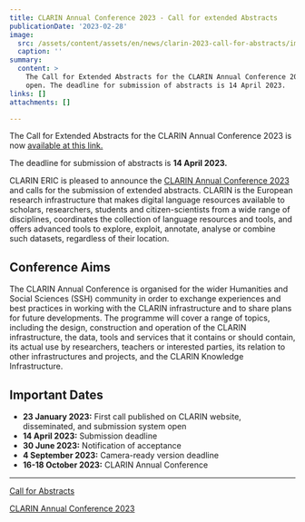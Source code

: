 ```yaml
---
title: CLARIN Annual Conference 2023 - Call for extended Abstracts
publicationDate: '2023-02-28'
image:
  src: /assets/content/assets/en/news/clarin-2023-call-for-abstracts/image.png
  caption: ''
summary:
  content: >
    The Call for Extended Abstracts for the CLARIN Annual Conference 2023 is now
    open. The deadline for submission of abstracts is 14 April 2023.
links: []
attachments: []

---
```


The Call for Extended Abstracts for the CLARIN Annual Conference 2023 is now
[available at this link.](https://www.clarin.eu/content/call-abstracts-clarin-annual-conference-2023)

The deadline for submission of abstracts is **14 April 2023.**

CLARIN ERIC is pleased to announce the
[CLARIN Annual Conference 2023](https://www.clarin.eu/event/2023/clarin-annual-conference-2023) and
calls for the submission of extended abstracts. CLARIN is the European research infrastructure that
makes digital language resources available to scholars, researchers, students and citizen-scientists
from a wide range of disciplines, coordinates the collection of language resources and tools, and
offers advanced tools to explore, exploit, annotate, analyse or combine such datasets, regardless of
their location.

## Conference Aims

The CLARIN Annual Conference is organised for the wider Humanities and Social Sciences (SSH)
community in order to exchange experiences and best practices in working with the CLARIN
infrastructure and to share plans for future developments. The programme will cover a range of
topics, including the design, construction and operation of the CLARIN infrastructure, the data,
tools and services that it contains or should contain, its actual use by researchers, teachers or
interested parties, its relation to other infrastructures and projects, and the CLARIN Knowledge
Infrastructure.

## Important Dates

* **23 January 2023:** First call published on CLARIN website, disseminated, and submission system
  open
* **14 April 2023:** Submission deadline
* **30 June 2023:** Notification of acceptance
* **4 September 2023:** Camera-ready version deadline
* **16-18 October 2023:** CLARIN Annual Conference

***

[Call for Abstracts](https://www.clarin.eu/content/call-abstracts-clarin-annual-conference-2023)

[CLARIN Annual Conference 2023](https://www.clarin.eu/event/2023/clarin-annual-conference-2023)

